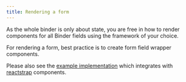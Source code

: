 ```yaml
---
title: Rendering a form
---
```


As the whole binder is only about state, you are free in how to render components for all Binder fields using the framework of your choice.

For rendering a form, best practice is to create form field wrapper components.

Please also see the [example implementation](https://github.com/metro-nom/mobx-binder/tree/master/packages/sample/src/app/forms/FormField.tsx) which integrates with [reactstrap](https://reactstrap.github.io/) components.
